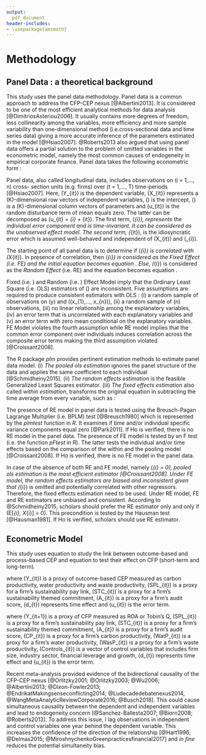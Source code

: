 ```yaml
---
output:
  pdf_document
header-includes:
- \usepackage{amsmath}
---
```


# Methodology {#Methodology}

## Panel Data : a theoretical background

This study uses the panel data methodology. Panel data is a common approach to address the CFP-CEP nexus [@Albertini2013]. It is considered to be one of the most efficient analytical methods for data analysis [@DimitriosAsteriou2006]. It usually contains more degrees of freedom, less collinearity among the variables, more efficiency and more sample variability than one-dimensional method (i.e.cross-sectional data and time series data) giving a more accurate inference of the parameters estimated in the model [@Hsiao2007]. @Roberts2013 also argued that using panel data offers a partial solution to the problem of omitted variables in the econometric model, namely the most common causes of endogeneity in empirical corporate finance. Panel data takes the following econometric form :  

\begin{equation}
\centering
Y_{it} = \alpha + \beta X_{it} + u_{it} 
\label{PanelData}
\end{equation}

Panel data, also called longitudinal data, includes observations on \(i = 1,..., n\) cross- section units (e.g. firms) over \(t = 1,..., T\) time-periods [@Hsiao2007]. Here, \(Y_{it}\) is the dependent variable, \(X_{it}\) represents a \(K\)-dimensional row vectors of independent variables, \(\alpha\) is the intercept, \(\beta\) is a \(K\)-dimensional column vectors of parameters and \(u_{it}\) is the random disturbance term of mean equals zero. The latter can be decomposed as \(u_{it} = \mu_{i} + \epsilon_{it}\). The first term, \(\mu_{i}\), represents the individual error component and is time-invariant. It can be considered as the unobserved effect model. The second term, \(\epsilon_{it}\), is the idiosyncratic error which is assumed well-behaved and independent of \(X_{it}\) and \(\mu_{i}\).  

The starting point of all panel data is to determine if \(\mu_{i}\) is correlated with \(X_{it}\). In presence of correlation, then \(\mu_{i}\) is considered as the *Fixed Effect* (i.e. FE) and the initial equation \ref{PanelData} becomes equation \ref{Fixed}. Else, \(\mu_{i}\) is considered as the *Random Effect* (i.e. RE) and the equation \ref{PanelData} becomes equation \ref{Random}.

\begin{equation}
\centering
Y_{it} = (\alpha + \mu{i}) + \beta X_{it} + \epsilon_{it} 
\label{Fixed}
\end{equation}

\begin{equation}
\centering
Y_{it} = \alpha + \beta X_{it} + (\epsilon_{it} + \mu{i})
\label{Random}
\end{equation}

\newpage
Fixed (i.e. \autoref{Fixed}) and Random (i.e. \autoref{Random}) Effect Model imply that the Ordinary Least Square (i.e. OLS) estimators of \(\beta\) are inconsistent. Five assumptions are required to produce consistent estimators with OLS : (i) a random sample of observations on \(y\) and \((x_{1},..., x_{n})\), (ii) a random sample of \(n\) observations, (iii) no linear relationship among the explanatory variables, (iv) an error term that is uncorrelated with each explanatory variables and (v) an error term with zero mean conditional on the explanatory variables. FE Model violates the fourth assumption while RE model implies that the common error component over individuals induces correlation across the composite error terms making the third assumption violated [@Croissant2008]. 

The R package *plm* provides pertinent estimation methods to estimate panel data model. (i) *The pooled ols estimation* ignores the panel structure of the data and applies the same coefficient to each individual [@Schmidheiny2015]. (ii) *The random effects estimation* is the feasible  Generalized  Least Squares estimator. (iii) *The fixed effects estimation* also called *within estimation*, transforms the original equation \ref{PanelData} in subtracting the time average from every variable, such as :

\begin{equation}
\centering
Y_{it} - \bar{Y}_{i} = \beta (X_{itk} - \bar{X}_{ik}) + (u_{it} - \bar{u}_{i})
\label{FixedEffectsEstimation}
\end{equation}

The presence of RE model in panel data is tested using the Breusch-Pagan Lagrange Multiplier (i.e. BPLM) test [@Breusch1980] which is represented by the *plmtest* function in *R*. It examines if time and/or individual specific variance components equal zero [@Park2011]. If Ho is verified, there is no RE model in the panel data. The presence of FE model is tested by an F test (i.e. the function *pFtest* in *R*). The latter tests the individual and/or time effects based on the comparison of the within and the pooling model [@Croissant2008]. If Ho is verified, there is no FE model in the panel data.

In case of the absence of both RE and FE model, namely \(\mu_{i} = 0\), pooled ols estimation is the most efficient estimator [@Croissant2008]. Under FE model, the random effects estimators are biased and inconsistent given that \(\mu_{i}\) is omitted and potentially correlated with other regressors. Therefore, the fixed effects estimation need to be used. Under RE model, FE and RE estimators are unbiased and consistent. According to @Schmidheiny2015, scholars should prefer the RE estimator only and only if \(E[\mu_{i}, X_{i}] = 0\). This precondition is tested by the Hausman test [@Hausman1981]. If Ho is verified, scholars should use RE estimator.

## Econometric Model

This study uses equation \ref{CEP} to study the link between outcome-based and process-based CEP and equation \ref{EconometricModel} to test their effect on CFP (short-term and long-term). 


\begin{equation}
\centering
Y_{it} = \alpha + \beta_{1} SPL_{it} + \beta_{2} STC_{it} + \beta_{3} A_{it} + d_{t} + u_{it}
\label{CEP}
\end{equation}

where \(Y_{it}\) is a proxy of outcome-based CEP measured as carbon productivity, water productivity and waste productivity, \(SPL_{it}\) is a proxy for a firm's sustainability pay link, \(STC_{it}\) is a proxy for a firm's sustainability themed commitment, \(A_{it}\) is a proxy for a firm's audit score, \(d_{t}\) represents time effect and \(u_{it}\) is the error term.


\begin{equation}
\centering
\begin{aligned}
Y_{it+1} & = & \alpha + \beta_{1} SPL_{it} \\
&& + { } \beta_{2} STC_{it} + \beta_{3} A_{it} \\
&& + { } \beta_{4} CaP_{it} + \beta_{5} WatP_{it} \\
&& + { } \beta_{6} WastP_{it} + Controls_{it} \\ 
&& + { } d_{t} + u_{it}
\label{EconometricModel}
\end{aligned}
\end{equation}


where \(Y_{it+1}\) is a proxy of CFP measured as ROA or Tobin's Q, \(SPL_{it}\) is a proxy for a firm's sustainability pay link, \(STC_{it}\) is a proxy for a firm's sustainability themed commitment, \(A_{it}\) is a proxy for a firm's audit score, \(CP_{it}\) is a proxy for a firm's carbon productivity, \(WatP_{it}\) is a proxy for a firm's water productivity, \(WasP_{it}\) is a proxy for a firm's waste productivity, \(Controls_{it}\) is a vector of control variables that includes firm size, industry sector, financial leverage and growth, \(d_{t}\) represents time effect and \(u_{it}\) is the error term.

Recent meta-analysis provided evidence of the bidirectional causality of the CFP-CEP nexus [@Orlitzky2001; @Orlitzky2003; @Wu2006; @Albertini2013; @Dixon-Fowler2013; @EndrikatMakingsenseconflicting2014; @Ludecadedebatenexus2014, @WangMetaAnalyticReviewCorporate2016; @Busch2018]. This could cause simultaneous causality between the dependent and independent variables and lead to endogeneity concern [@Sanchez-Ballesta2007; @Biorn2008; @Roberts2013]. To address this issue, I lag observations in independent and control variables one year behind the dependent variable. This increases the confidence of the direction of the relationship [@Hart1996; @Delmas2015; @MiroshnychenkoGreenpracticesfinancial2017] and *in fine* reduces the potential simultaneity bias. 


